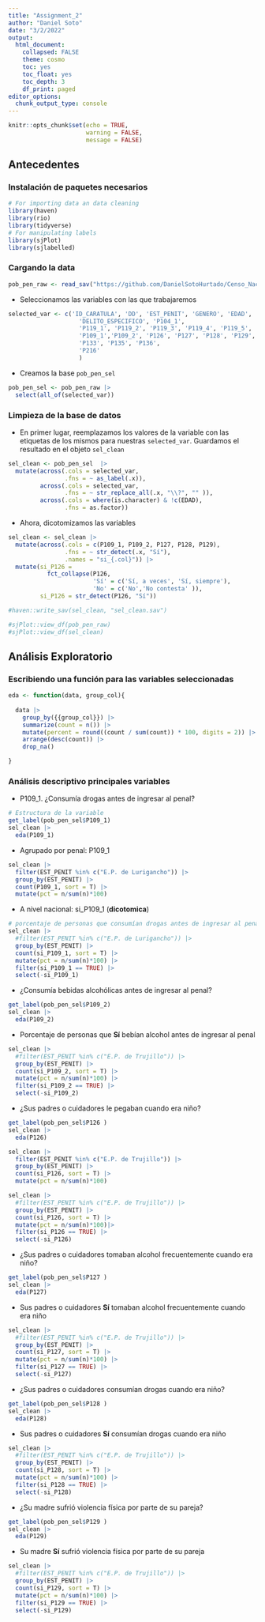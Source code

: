 ```yaml
---
title: "Assignment_2"
author: "Daniel Soto"
date: "3/2/2022"
output: 
  html_document:
    collapsed: FALSE
    theme: cosmo
    toc: yes
    toc_float: yes
    toc_depth: 3
    df_print: paged
editor_options: 
  chunk_output_type: console
---
```


```r
knitr::opts_chunk$set(echo = TRUE,
                      warning = FALSE,
                      message = FALSE)
```

## Antecedentes

### Instalación de paquetes necesarios

```r
# For importing data an data cleaning
library(haven)
library(rio)
library(tidyverse)
# For manipulating labels
library(sjPlot)
library(sjlabelled)
```

### Cargando la data


```r
pob_pen_raw <- read_sav("https://github.com/DanielSotoHurtado/Censo_Nacional_Penitenciario/raw/main/_data/pob_pen_sel.sav", encoding = "UTF-8")
```

* Seleccionamos las variables con las que trabajaremos

```r
selected_var <- c('ID_CARATULA', 'DD', 'EST_PENIT', 'GENERO', 'EDAD', 'NACIONALIDAD', 'DELITO_GENERICO',
                    'DELITO_ESPECIFICO', 'P104_1',
                    'P119_1', 'P119_2', 'P119_3', 'P119_4', 'P119_5', 'P119_6',
                    'P109_1','P109_2', 'P126', 'P127', 'P128', 'P129',
                    'P133', 'P135', 'P136',
                    'P216'
                    )
```

* Creamos la base `pob_pen_sel`

```r
pob_pen_sel <- pob_pen_raw |>
  select(all_of(selected_var))
```

### Limpieza de la base de datos


+ En primer lugar, reemplazamos los valores de la variable con las etiquetas de los mismos para nuestras `selected_var`. Guardamos el resultado en el objeto `sel_clean`

```r
sel_clean <- pob_pen_sel  |> 
  mutate(across(.cols = selected_var,
                .fns = ~ as_label(.x)),
         across(.cols = selected_var,
                .fns = ~ str_replace_all(.x, "\\?", "" )),
         across(.cols = where(is.character) & !c(EDAD),
                .fns = as.factor))
```

+ Ahora, dicotomizamos las variables 

```r
sel_clean <- sel_clean |> 
  mutate(across(.cols = c(P109_1, P109_2, P127, P128, P129),
                .fns = ~ str_detect(.x, "Sí"),
                .names = "si_{.col}")) |> 
  mutate(si_P126 = 
           fct_collapse(P126, 
                        'Sí' = c('Sí, a veces', 'Sí, siempre'),
                        'No' = c('No','No contesta' )),
         si_P126 = str_detect(P126, "Sí"))
```

```r
#haven::write_sav(sel_clean, "sel_clean.sav")
```


```r
#sjPlot::view_df(pob_pen_raw)
#sjPlot::view_df(sel_clean)

```


## Análisis Exploratorio

### Escribiendo una función para las variables seleccionadas

```r
eda <- function(data, group_col){
  
  data |> 
    group_by({{group_col}}) |> 
    summarize(count = n()) |> 
    mutate(percent = round((count / sum(count)) * 100, digits = 2)) |> 
    arrange(desc(count)) |> 
    drop_na()

}

```

### Análisis descriptivo principales variables

* P109_1. ¿Consumía drogas antes de ingresar al penal?

```r
# Estructura de la variable
get_label(pob_pen_sel$P109_1)
sel_clean |> 
  eda(P109_1)
```

  * Agrupado por penal: P109_1
  
```r
sel_clean |> 
  filter(EST_PENIT %in% c("E.P. de Lurigancho")) |> 
  group_by(EST_PENIT) |> 
  count(P109_1, sort = T) |>
  mutate(pct = n/sum(n)*100)

```
  
  * A nivel nacional: si_P109_1 (**dicotomica**)
  
```r
# porcentaje de personas que consumían drogas antes de ingresar al penal
sel_clean |> 
  #filter(EST_PENIT %in% c("E.P. de Lurigancho")) |> 
  group_by(EST_PENIT) |> 
  count(si_P109_1, sort = T) |>
  mutate(pct = n/sum(n)*100) |> 
  filter(si_P109_1 == TRUE) |> 
  select(-si_P109_1)


```


* ¿Consumía bebidas alcohólicas antes de ingresar al penal?


```r
get_label(pob_pen_sel$P109_2)
sel_clean |> 
  eda(P109_2)
```

  * Porcentaje de personas que **Sí** bebían alcohol antes de ingresar al penal

```r

sel_clean |> 
  #filter(EST_PENIT %in% c("E.P. de Trujillo")) |> 
  group_by(EST_PENIT) |> 
  count(si_P109_2, sort = T) |>
  mutate(pct = n/sum(n)*100) |> 
  filter(si_P109_2 == TRUE) |> 
  select(-si_P109_2)
```

* ¿Sus padres o cuidadores le pegaban cuando era niño?

```r
get_label(pob_pen_sel$P126 )
sel_clean |> 
  eda(P126)

sel_clean |> 
  filter(EST_PENIT %in% c("E.P. de Trujillo")) |> 
  group_by(EST_PENIT) |> 
  count(si_P126, sort = T) |>
  mutate(pct = n/sum(n)*100)

```


```r
sel_clean |> 
  #filter(EST_PENIT %in% c("E.P. de Trujillo")) |> 
  group_by(EST_PENIT) |> 
  count(si_P126, sort = T) |>
  mutate(pct = n/sum(n)*100)|> 
  filter(si_P126 == TRUE) |> 
  select(-si_P126)
```


* ¿Sus padres o cuidadores tomaban alcohol frecuentemente cuando era niño?

```r
get_label(pob_pen_sel$P127 )
sel_clean |> 
  eda(P127)
```

  * Sus padres o cuidadores **Sí** tomaban alcohol frecuentemente cuando era niño

```r
sel_clean |> 
  #filter(EST_PENIT %in% c("E.P. de Trujillo")) |> 
  group_by(EST_PENIT) |> 
  count(si_P127, sort = T) |>
  mutate(pct = n/sum(n)*100) |> 
  filter(si_P127 == TRUE) |> 
  select(-si_P127)
```

* ¿Sus padres o cuidadores consumían drogas cuando era niño?
```r
get_label(pob_pen_sel$P128 )
sel_clean |> 
  eda(P128)
```

  * Sus padres o cuidadores **Sí** consumían drogas cuando era niño
```r
sel_clean |> 
  #filter(EST_PENIT %in% c("E.P. de Trujillo")) |> 
  group_by(EST_PENIT) |> 
  count(si_P128, sort = T) |>
  mutate(pct = n/sum(n)*100) |> 
  filter(si_P128 == TRUE) |> 
  select(-si_P128)
```



* ¿Su madre sufrió violencia física por parte de su pareja?
```r
get_label(pob_pen_sel$P129 )
sel_clean |> 
  eda(P129)
```

  * Su madre **Sí** sufrió violencia física por parte de su pareja
```r
sel_clean |> 
  #filter(EST_PENIT %in% c("E.P. de Trujillo")) |> 
  group_by(EST_PENIT) |> 
  count(si_P129, sort = T) |>
  mutate(pct = n/sum(n)*100) |> 
  filter(si_P129 == TRUE) |> 
  select(-si_P129)
```




